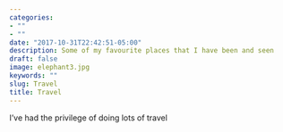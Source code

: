 ```yaml
---
categories:
- ""
- ""
date: "2017-10-31T22:42:51-05:00"
description: Some of my favourite places that I have been and seen
draft: false
image: elephant3.jpg
keywords: ""
slug: Travel
title: Travel
---
```


I've had the privilege of doing lots of travel